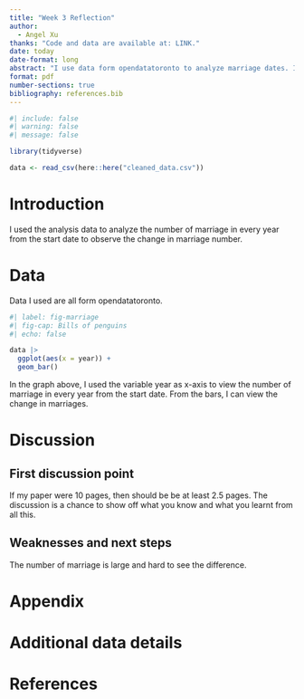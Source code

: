 ```yaml
---
title: "Week 3 Reflection"
author: 
  - Angel Xu
thanks: "Code and data are available at: LINK."
date: today
date-format: long
abstract: "I use data form opendatatoronto to analyze marriage dates. I did data cleaning and tests to produce a better data for analysis."
format: pdf
number-sections: true
bibliography: references.bib
---
```


```r
#| include: false
#| warning: false
#| message: false

library(tidyverse)

data <- read_csv(here::here("cleaned_data.csv"))

```


# Introduction

I used the analysis data to analyze the number of marriage in every year from the start date to observe the change in marriage number.


# Data {#sec-mydatasection}

Data I used are all form opendatatoronto.

```r
#| label: fig-marriage
#| fig-cap: Bills of penguins
#| echo: false

data |> 
  ggplot(aes(x = year)) +
  geom_bar()

```

In the graph above, I used the variable year as x-axis to view the number of marriage in every year from the start date. From the bars, I can view the change in marriages.


# Discussion

## First discussion point {#sec-first-point}

If my paper were 10 pages, then should be be at least 2.5 pages. The discussion is a chance to show off what you know and what you learnt from all this. 


## Weaknesses and next steps

The number of marriage is large and hard to see the difference.

\newpage

\appendix

# Appendix {-}


# Additional data details



\newpage


# References

